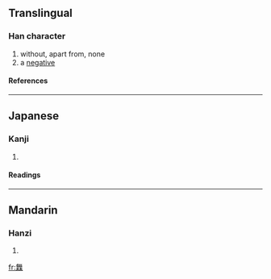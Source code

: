 ==Translingual==
===Han character===
{{Han char|rn=75|rad=木|as=12|sn=16|four=8099<sub>4</sub>|canj=人廿木木 (OTDD)}}
# without, apart from, none
# a [[negative]]
====References====
{{Han ref|kx=0552.180|dkj=15514|dj=0941.070|hdz=21292.050|uh=6A46|ud=27206|bh=E9DD|bd=59869}}

----
==Japanese==
===Kanji===
{{ja-kanji|grade=|rs=木12}}
# {{defn|Japanese}} 
====Readings====
{{ja-readings|on=[[ぶ]] (bu), [[む]] (mu)|kun=[[しげる]] (shigeru)}}

----
==Mandarin==
===Hanzi===
{{cmn-hanzi|pin=[[cuì]] (cui4), [[qiào]] (qiao4), [[wǔ]] (wu3)|wg=ts'ui<sup>4</sup>, ch'iao<sup>4</sup>, wu<sup>3</sup>}}
# {{defn|Mandarin}}

[[fr:橆]]